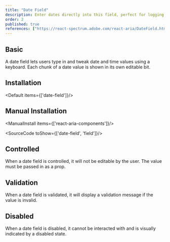 ```yaml
---
title: "Date Field"
description: Enter dates directly into this field, perfect for logging events or deadlines with the precision of a historian noting important events.
order: 2
published: true
references: ["https://react-spectrum.adobe.com/react-aria/DateField.html#props"]
---
```


## Basic

A date field lets users type in and tweak date and time values using a keyboard. Each chunk of a date value is shown in its own editable bit.
<How minW72 toUse="date-and-time/date-field-demo" />

## Installation
<Default items={['date-field']}/>

## Manual Installation

<ManualInstall items={['react-aria-components']}/>

<SourceCode toShow={['date-field', 'field']}/>

## Controlled
When a date field is controlled, it will not be editable by the user. The value must be passed in as a prop.
<How minW72 toUse="date-and-time/date-field-controlled-demo" />

## Validation
When a date field is validated, it will display a validation message if the value is invalid.
<How minW72 toUse="date-and-time/date-field-validation-demo" />

## Disabled
When a date field is disabled, it cannot be interacted with and is visually indicated by a disabled state.
<How minW72 toUse="date-and-time/date-field-disabled-demo" />
